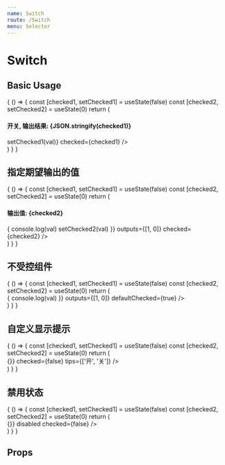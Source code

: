 ```yaml
---
name: Switch
route: /Switch
menu: Selector
---
```



# Switch

## Basic Usage

<Playground>
  {
    () => {
      const [checked1, setChecked1] = useState(false)
      const [checked2, setChecked2] = useState(0)
      return (
        <div>
          <h4>开关, 输出结果: {JSON.stringify(checked1)}</h4>
          <Switch
            onChange={val => setChecked1(val)}
            checked={checked1} />
        </div>
      )
    }
  }
</Playground>

## 指定期望输出的值

<Playground>
  {
    () => {
      const [checked1, setChecked1] = useState(false)
      const [checked2, setChecked2] = useState(0)
      return (
        <div>
          <h4>输出值: {checked2}</h4>
          <Switch
            onChange={val => {
              console.log(val)
              setChecked2(val)
            }}
            outputs={[1, 0]}
            checked={checked2} />
        </div>
      )
    }
  }
</Playground>

## 不受控组件

<Playground>
  {
    () => {
      const [checked1, setChecked1] = useState(false)
      const [checked2, setChecked2] = useState(0)
      return (
        <div>
          <Switch
            onChange={val => {
              console.log(val)
            }}
            outputs={[1, 0]}
            defaultChecked={true} />
        </div>
      )
    }
  }
</Playground>

## 自定义显示提示

<Playground>
  {
    () => {
      const [checked1, setChecked1] = useState(false)
      const [checked2, setChecked2] = useState(0)
      return (
        <div>
          <Switch
            onChange={val => {}}
            checked={false}
            tips={['开', '关']} />
        </div>
      )
    }
  }
</Playground>

## 禁用状态

<Playground>
  {
    () => {
      const [checked1, setChecked1] = useState(false)
      const [checked2, setChecked2] = useState(0)
      return (
        <div>
          <Switch
            onChange={val => {}}
            disabled
            checked={false} />
        </div>
      )
    }
  }
</Playground>

## Props

<Props of={Switch} />
